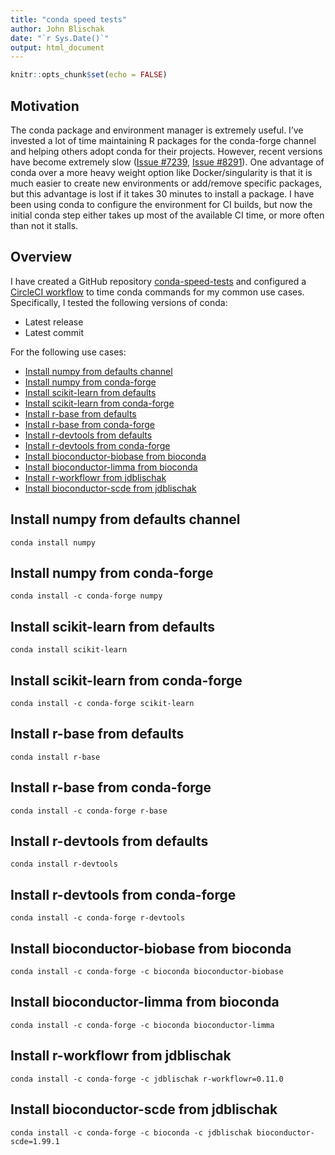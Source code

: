 ```yaml
---
title: "conda speed tests"
author: John Blischak
date: "`r Sys.Date()`"
output: html_document
---
```


```r
knitr::opts_chunk$set(echo = FALSE)
```

## Motivation

The conda package and environment manager is extremely useful. I've invested a
lot of time maintaining R packages for the conda-forge channel and helping
others adopt conda for their projects. However, recent versions have become
extremely slow ([Issue #7239][7239], [Issue #8291][8291]). One advantage of conda
over a more heavy weight option like Docker/singularity is that it is much
easier to create new environments or add/remove specific packages, but this
advantage is lost if it takes 30 minutes to install a package. I have been using
conda to configure the environment for CI builds, but now the initial conda step
either takes up most of the available CI time, or more often than not it stalls.

[7239]: https://github.com/conda/conda/issues/7239
[8291]: https://github.com/conda/conda/issues/8291

## Overview

I have created a GitHub repository [conda-speed-tests][] and configured a
[CircleCI workflow][circle] to time conda commands for my common use cases.
Specifically, I tested the following versions of conda:

* Latest release
* Latest commit

For the following use cases:

* [Install numpy from defaults channel][]
* [Install numpy from conda-forge][]
* [Install scikit-learn from defaults][]
* [Install scikit-learn from conda-forge][]
* [Install r-base from defaults][]
* [Install r-base from conda-forge][]
* [Install r-devtools from defaults][]
* [Install r-devtools from conda-forge][]
* [Install bioconductor-biobase from bioconda][]
* [Install bioconductor-limma from bioconda][]
* [Install r-workflowr from jdblischak][]
* [Install bioconductor-scde from jdblischak][]

[conda-speed-tests]: https://github.com/jdblischak/conda-speed-tests
[circle]: https://circleci.com/gh/jdblischak/conda-speed-tests

## Install numpy from defaults channel

```
conda install numpy
```

## Install numpy from conda-forge

```
conda install -c conda-forge numpy
```

## Install scikit-learn from defaults

```
conda install scikit-learn
```

## Install scikit-learn from conda-forge

```
conda install -c conda-forge scikit-learn
```

## Install r-base from defaults

```
conda install r-base
```

## Install r-base from conda-forge

```
conda install -c conda-forge r-base
```

## Install r-devtools from defaults

```
conda install r-devtools
```

## Install r-devtools from conda-forge

```
conda install -c conda-forge r-devtools
```

## Install bioconductor-biobase from bioconda

```
conda install -c conda-forge -c bioconda bioconductor-biobase
```

## Install bioconductor-limma from bioconda

```
conda install -c conda-forge -c bioconda bioconductor-limma
```

## Install r-workflowr from jdblischak

```
conda install -c conda-forge -c jdblischak r-workflowr=0.11.0
```

## Install bioconductor-scde from jdblischak

```
conda install -c conda-forge -c bioconda -c jdblischak bioconductor-scde=1.99.1
```
